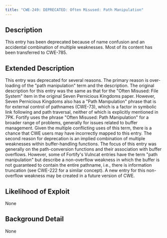```yaml
---
title: "CWE-249: DEPRECATED: Often Misused: Path Manipulation"
---
```


## Description
This entry has been deprecated because of name
	confusion and an accidental combination of multiple
	weaknesses. Most of its content has been transferred to
	CWE-785.

## Extended Description

This entry was deprecated for several reasons. The primary
        reason is over-loading of the "path manipulation" term and the
        description. The original description for this entry was the
        same as that for the "Often Misused: File System" item in the
        original Seven Pernicious Kingdoms paper. However, Seven
        Pernicious Kingdoms also has a "Path Manipulation" phrase that
        is for external control of pathnames (CWE-73), which is a
        factor in symbolic link following and path traversal, neither
        of which is explicitly mentioned in 7PK. Fortify uses the
        phrase "Often Misused: Path Manipulation" for a broader range
        of problems, generally for issues related to buffer
        management. Given the multiple conflicting uses of this term,
        there is a chance that CWE users may have incorrectly mapped
        to this entry.
The second reason for deprecation is an implied combination of
	multiple weaknesses within buffer-handling functions. The
	focus of this entry was generally on the path-conversion
	functions and their association with buffer
	overflows. However, some of Fortify's Vulncat entries have the
	term "path manipulation" but describe a non-overflow weakness
	in which the buffer is not guaranteed to contain the entire
	pathname, i.e., there is information truncation (see CWE-222
	for a similar concept). A new entry for this non-overflow
	weakness may be created in a future version of CWE.


## Likelihood of Exploit
None

## Background Detail
None
        